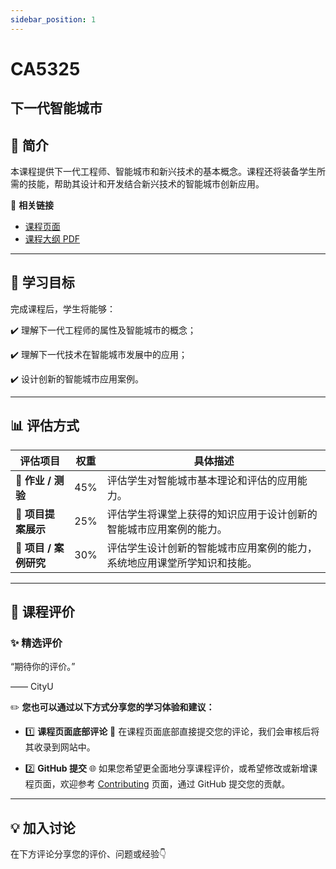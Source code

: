 ```yaml
---
sidebar_position: 1
---
```


# CA5325
## 下一代智能城市

## **📘 简介**
本课程提供下一代工程师、智能城市和新兴技术的基本概念。课程还将装备学生所需的技能，帮助其设计和开发结合新兴技术的智能城市创新应用。

🔗 **相关链接**
- [课程页面](https://www.cityu.edu.hk/catalogue/pg/202526/course/CA5325.htm)
- [课程大纲 PDF](https://www.cityu.edu.hk/catalogue/pg/202526/course/CA5325.pdf)

---

## **🎯 学习目标**

完成课程后，学生将能够：

✔️ 理解下一代工程师的属性及智能城市的概念；

✔️ 理解下一代技术在智能城市发展中的应用；

✔️ 设计创新的智能城市应用案例。

---

## **📊 评估方式**

| **评估项目**          | **权重** | **具体描述**                                                                                       |
|----------------------|---------|---------------------------------------------------------------------------------------------------|
| **📝 作业 / 测验**     | 45%     | 评估学生对智能城市基本理论和评估的应用能力。                                                       |
| **🎤 项目提案展示**     | 25%     | 评估学生将课堂上获得的知识应用于设计创新的智能城市应用案例的能力。                                   |
| **📝 项目 / 案例研究** | 30%     | 评估学生设计创新的智能城市应用案例的能力，系统地应用课堂所学知识和技能。                           |

---

## **💬 课程评价**

### ✨ **精选评价**
<div className={commentStyles.commentBox}>
    <p className={commentStyles.commentText}>
        “期待你的评价。”
    </p>
    <p className={commentStyles.commentAuthor}>—— CityU</p>
</div>

✏️ **您也可以通过以下方式分享您的学习体验和建议：**

- 1️⃣ **课程页面底部评论**
💬 在课程页面底部直接提交您的评论，我们会审核后将其收录到网站中。

- 2️⃣ **GitHub 提交**
🌐 如果您希望更全面地分享课程评价，或希望修改或新增课程页面，欢迎参考 [Contributing](/contributing) 页面，通过 GitHub 提交您的贡献。

---

## **💡 加入讨论**

在下方评论分享您的评价、问题或经验👇
<Utterances />